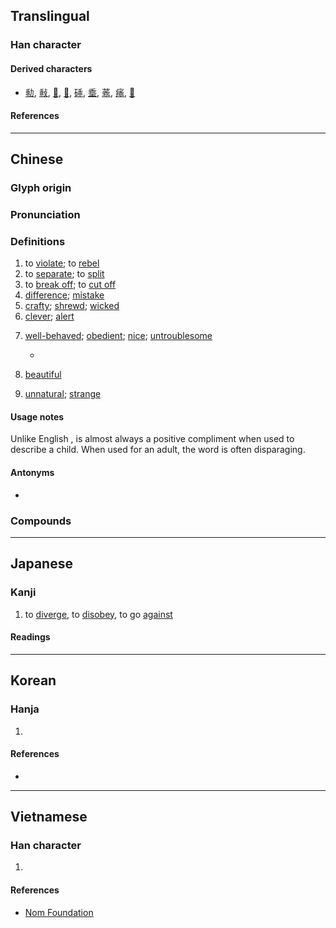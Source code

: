 {{character info}}
==Translingual==
{{stroke order|type=animate}}

===Han character===
{{Han char|rn=4|rad=丿|as=07|sn=8|four=20111|canj=HJLP|ids=⿻千北}}

====Derived characters====
* [[㔞]], [[㪓]], [[𡮓]], [[𢮿]], [[䂷]], [[埀]], [[䓙]], [[㾩]], [[𡇸]]

====References====
{{Han ref|kx=0083.030|dkj=00149|dj=0166.260|hdz=10038.180|uh=4E56}}

----

==Chinese==
{{zh-forms|alt=𠁰}}

===Glyph origin===
{{Han etym}}

===Pronunciation===
{{zh-pron
|m=guāi
|m-s=guai1
|c=gwaai1
|h=pfs=kôai
|md=guăi
|mn=koai
|w=
|mc=y
|oc=y
|cat=v,n,a
}}

===Definitions===
{{zh-hanzi}}

# to [[violate]]; to [[rebel]]
# to [[separate]]; to [[split]]
# to [[break off]]; to [[cut off]]
# [[difference]]; [[mistake]]
# [[crafty]]; [[shrewd]]; [[wicked]]
# [[clever]]; [[alert]]
# {{lb|zh|usually of a [[child]]}} [[well-behaved]]; [[obedient]]; [[nice]]; [[untroublesome]]
#* {{zh-x|你 個 仔 真係 好 乖。|Your son is very '''well-behaved'''.|C}}
# {{lb|zh|dialectal}} [[beautiful]]
# [[unnatural]]; [[strange]]
#: {{zh-x|乖戾|[[perverse]] (of behaviour); [[disagreeable]] (of character)}}

====Usage notes====
Unlike English {{m|en|obedient}}, {{lang|zh|乖}} is almost always a positive compliment when used to describe a child. When used for an adult, the word is often disparaging.

====Antonyms====
* {{sense|naughty}} {{q|Cantonese}} {{zh-l|曳|jai5}}

===Compounds===
{{zh-der|不乖|乖爭|乖隔|乖舛|命蹇時乖|乖角|乖乖兒的|乖誤|乖乖嘴|乖覺|乖分|乖離率|乖阻|乖衰|乖訛|乖忤|使乖|乖子|乖劣|乖覺可喜|乖僻|命乖運拙|乖謬|小乖乖|乖違|乖性兒|伶俐嘴乖|乖巧|出乖露醜|乖嘴|乖張|乖滑|學乖|乖間|伶俐乖覺|乖乖|乖乖的|嘴乖|乖調|乖人|乖慵|乖戾|乖蹇|弄乖|口乖心歪|乖眼|乖異|出乖弄醜|乖迕|乖離|乖別|放乖|時乖命蹇|抓乖賣俏|時乖運拙|放乖潑|時乖運乖|抓乖|打乖|時乖運蹇|狂乖|時乖|措置乖方|放狂乖|討乖|避乖|運乖時蹇|首尾乖互|運蹇時乖|運拙時乖|賣乖|討好賣乖|聰明乖覺}}

{{zh-cat|Intermediate}}

----

==Japanese==

===Kanji===
{{ja-kanji|grade=|rs=丿07}}

# to [[diverge]], to [[disobey]], to go [[against]]

====Readings====
{{ja-readings
|goon=け
|kanon=かい<くわい
|kun=もと-る, そむ-く
}}

----

==Korean==

===Hanja===
{{ko-hanja|hangeul=괴|rv=goe|mr=koe|y=koy|eumhun=어그러질|ehrv=eogeureojil|ehmr=ǒgǔrǒjil|ehy=}}

# {{rfdef|ko|sort=丿07}}

====References====
* {{Hanja ref|nav=8170}}

----

==Vietnamese==

===Han character===
{{vi-readings|rs=丿07|reading=[[quai]], [[quay]]}}

# {{rfdef|vi|sort=丿07}}

====References====
* [http://nomfoundation.org/common/nom_details.php?codepoint=4e56 Nom Foundation]
